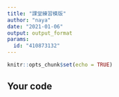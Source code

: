 ```yaml
---
title: "課堂練習模版"
author: "naya"
date: "2021-01-06"
output: output_format
params:
  id: "410873132"
---
```


```r
knitr::opts_chunk$set(echo = TRUE)
```

## Your code

```r

```

